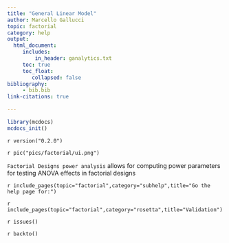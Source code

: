 ```yaml
---
title: "General Linear Model"
author: Marcello Gallucci 
topic: factorial
category: help
output: 
  html_document:
     includes:
         in_header: ganalytics.txt
     toc: true
     toc_float:
        collapsed: false
bibliography: 
     - bib.bib
link-citations: true
        
---
```



```r
library(mcdocs)
mcdocs_init()
```

`r version("0.2.0")`

`r pic("pics/factorial/ui.png")`


`Factorial Designs power analysis` allows for computing power parameters for testing ANOVA effects in factorial designs


`r include_pages(topic="factorial",category="subhelp",title="Go the help page for:")`

`r include_pages(topic="factorial",category="rosetta",title="Validation")`


`r issues()`

`r backto()`
